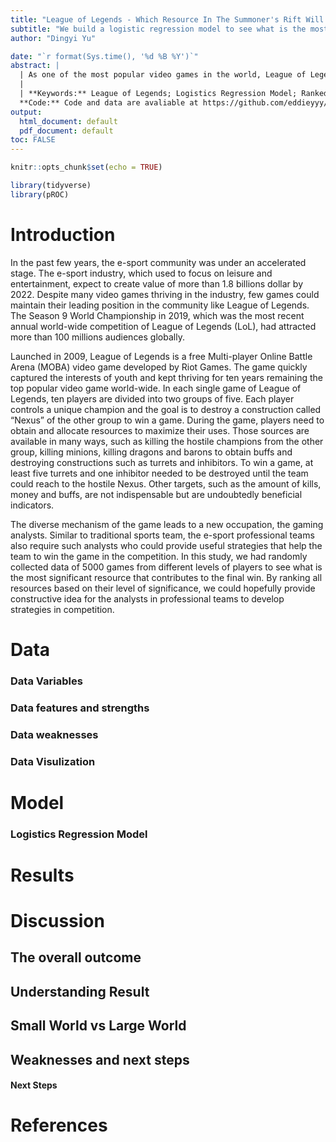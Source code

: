 ```yaml
---
title: "League of Legends - Which Resource In The Summoner's Rift Will Most Likely To Carry You to The Victory?"
subtitle: "We build a logistic regression model to see what is the most significant resource in a game that contribute the most to win a game"
author: "Dingyi Yu"

date: "`r format(Sys.time(), '%d %B %Y')`"
abstract: |
  | As one of the most popular video games in the world, League of Legends had nourished a significantly profitable industry. From the original purpose of personal relaxation to those e-sports players who pursue championship in world-wide competitions, the game propersies among people in a generation and had created more than a million job oppotinities and immeasurable value. Dividing into two groups of five, each group aims to destroy the Nexus of the other group to win the game and thus all players need to gain as much resource as possible to keep the lead position throughout the game. That leads to the key question to be researched in this study: Among all those avaliable resources, what is the most significant attribution that will lead to the final victory of a single game? To make furthur analysis, a logistics regression model is constructed to rank each of the element that attribute to the game result.
  |
  | **Keywords:** League of Legends; Logistics Regression Model; Ranked Game; Attribution to Win
  **Code:** Code and data are avaliable at https://github.com/eddieyyy/League-of-Legends 
output:
  html_document: default
  pdf_document: default
toc: FALSE
---
```


```r
knitr::opts_chunk$set(echo = TRUE)

library(tidyverse)
library(pROC)
```

# Introduction

In the past few years, the e-sport community was under an accelerated stage. The e-sport industry, which used to focus on leisure and entertainment, expect to create value of more than 1.8 billions dollar by 2022. Despite many video games thriving in the industry, few games could maintain their leading position in the community like League of Legends. The Season 9 World Championship in 2019, which was the most recent annual world-wide competition of League of Legends (LoL), had attracted more than 100 millions audiences globally. 

Launched in 2009, League of Legends is a free Multi-player Online Battle Arena (MOBA) video game developed by Riot Games. The game quickly captured the interests of youth and kept thriving for ten years remaining the top popular video game world-wide. In each single game of League of Legends, ten players are divided into two groups of five. Each player controls a unique champion and the goal is to destroy a construction called "Nexus" of the other group to win a game. During the game, players need to obtain and allocate resources to maximize their uses. Those sources are available in many ways, such as killing the hostile champions from the other group, killing minions, killing dragons and barons to obtain buffs and destroying  constructions such as turrets and inhibitors. To win a game, at least five turrets and one inhibitor needed to be destroyed until the team could reach to the hostile Nexus. Other targets, such as the amount of kills, money and buffs, are not indispensable but are undoubtedly beneficial indicators.

The diverse mechanism of the game leads to a new occupation, the gaming analysts. Similar to traditional sports team, the e-sport professional teams also require such analysts who could provide useful strategies that help the team to win the game in the competition. In this study, we had randomly collected data of 5000 games from different levels of players to see what is the most significant resource that contributes to the final win. By ranking all resources based on their level of significance, we could hopefully provide constructive idea for the analysts in professional teams to develop strategies in competition.

# Data


### Data Variables



### Data features and strengths



### Data weaknesses



### Data Visulization



# Model


### Logistics Regression Model


# Results



# Discussion


## The overall outcome




## Understanding Result




## Small World vs Large World 

## Weaknesses and next steps


#### Next Steps 



# References

